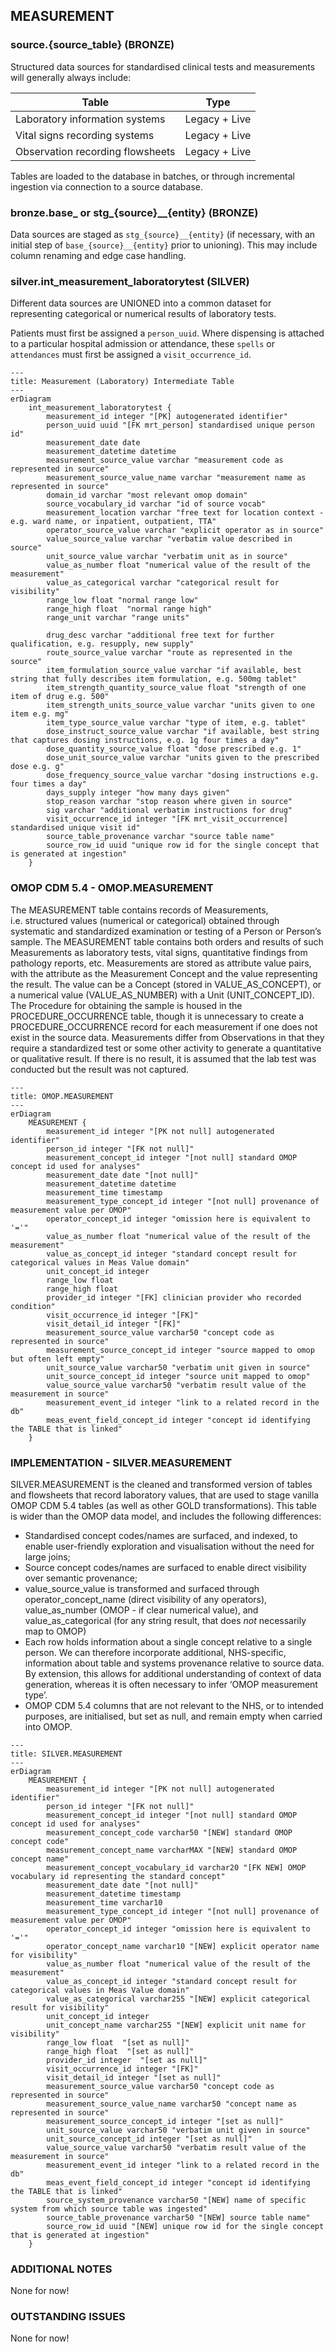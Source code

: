 
## MEASUREMENT

### source.{source_table} (BRONZE)

Structured data sources for standardised clinical tests and measurements will generally always include:

| Table                                  | Type            |
|----------------------------------------|-----------------|
| Laboratory information systems              | Legacy + Live          |
| Vital signs recording systems | Legacy + Live          |
| Observation recording flowsheets | Legacy + Live          |

Tables are loaded to the database in batches, or through incremental ingestion via connection to a source database.

### bronze.base_ or stg_{source}__{entity} (BRONZE)

Data sources are staged as `stg_{source}__{entity}` (if necessary, with an initial step of `base_{source}__{entity}` prior to unioning). This may include column renaming and edge case handling.

### silver.int_measurement_laboratorytest (SILVER)

Different data sources are UNIONED into a common dataset for representing categorical or numerical results of laboratory tests.

Patients must first be assigned a `person_uuid`. Where dispensing is attached to a particular hospital admission or attendance, these `spells` or `attendances` must first be assigned a `visit_occurrence_id`.

```mermaid
---
title: Measurement (Laboratory) Intermediate Table
---
erDiagram
    int_measurement_laboratorytest {
        measurement_id integer "[PK] autogenerated identifier"
        person_uuid uuid "[FK mrt_person] standardised unique person id"
        measurement_date date
        measurement_datetime datetime    
        measurement_source_value varchar "measurement code as represented in source"
        measurement_source_value_name varchar "measurement name as represented in source"
        domain_id varchar "most relevant omop domain"
        source_vocabulary_id varchar "id of source vocab"
        measurement_location varchar "free text for location context - e.g. ward name, or inpatient, outpatient, TTA"
        operator_source_value varchar "explicit operator as in source"
        value_source_value varchar "verbatim value described in source"
        unit_source_value varchar "verbatim unit as in source"               
        value_as_number float "numerical value of the result of the measurement"
        value_as_categorical varchar "categorical result for visibility"        
        range_low float "normal range low"
        range_high float  "normal range high"
        range_unit varchar "range units"

        drug_desc varchar "additional free text for further qualification, e.g. resupply, new supply"
        route_source_value varchar "route as represented in the source"
        item_formulation_source_value varchar "if available, best string that fully describes item formulation, e.g. 500mg tablet"
        item_strength_quantity_source_value float "strength of one item of drug e.g. 500"
        item_strength_units_source_value varchar "units given to one item e.g. mg"        
        item_type_source_value varchar "type of item, e.g. tablet"
        dose_instruct_source_value varchar "if available, best string that captures dosing instructions, e.g. 1g four times a day"
        dose_quantity_source_value float "dose prescribed e.g. 1"
        dose_unit_source_value varchar "units given to the prescribed dose e.g. g"
        dose_frequency_source_value varchar "dosing instructions e.g. four times a day"
        days_supply integer "how many days given"
        stop_reason varchar "stop reason where given in source"
        sig varchar "additional verbatim instructions for drug"
        visit_occurrence_id integer "[FK mrt_visit_occurrence] standardised unique visit id"
        source_table_provenance varchar "source table name"
        source_row_id uuid "unique row id for the single concept that is generated at ingestion"
    }
```



### OMOP CDM 5.4 - OMOP.MEASUREMENT
The MEASUREMENT table contains records of Measurements, i.e. structured values (numerical or categorical) obtained through systematic and standardized examination or testing of a Person or Person's sample. The MEASUREMENT table contains both orders and results of such Measurements as laboratory tests, vital signs, quantitative findings from pathology reports, etc. Measurements are stored as attribute value pairs, with the attribute as the Measurement Concept and the value representing the result. The value can be a Concept (stored in VALUE_AS_CONCEPT), or a numerical value (VALUE_AS_NUMBER) with a Unit (UNIT_CONCEPT_ID). The Procedure for obtaining the sample is housed in the PROCEDURE_OCCURRENCE table, though it is unnecessary to create a PROCEDURE_OCCURRENCE record for each measurement if one does not exist in the source data. Measurements differ from Observations in that they require a standardized test or some other activity to generate a quantitative or qualitative result. If there is no result, it is assumed that the lab test was conducted but the result was not captured.
```mermaid
---
title: OMOP.MEASUREMENT
---
erDiagram
    MEASUREMENT {
        measurement_id integer "[PK not null] autogenerated identifier"
        person_id integer "[FK not null]"
        measurement_concept_id integer "[not null] standard OMOP concept id used for analyses"
        measurement_date date "[not null]"
        measurement_datetime datetime
        measurement_time timestamp
        measurement_type_concept_id integer "[not null] provenance of measurement value per OMOP"
        operator_concept_id integer "omission here is equivalent to '='"         
        value_as_number float "numerical value of the result of the measurement"
        value_as_concept_id integer "standard concept result for categorical values in Meas Value domain"
        unit_concept_id integer
        range_low float
        range_high float
        provider_id integer "[FK] clinician provider who recorded condition"
        visit_occurrence_id integer "[FK]"
        visit_detail_id integer "[FK]"
        measurement_source_value varchar50 "concept code as represented in source"
        measurement_source_concept_id integer "source mapped to omop but often left empty"
        unit_source_value varchar50 "verbatim unit given in source"
        unit_source_concept_id integer "source unit mapped to omop"
        value_source_value varchar50 "verbatim result value of the measurement in source"
        measurement_event_id integer "link to a related record in the db"
        meas_event_field_concept_id integer "concept id identifying the TABLE that is linked"
    }
```

### IMPLEMENTATION - SILVER.MEASUREMENT

SILVER.MEASUREMENT is the cleaned and transformed version of tables and flowsheets that record laboratory values, that are used to stage vanilla OMOP CDM 5.4 tables (as well as other GOLD transformations). This table is wider than the OMOP data model, and includes the following differences:

- Standardised concept codes/names are surfaced, and indexed, to enable user-friendly exploration and visualisation without the need for large joins;
- Source concept codes/names are surfaced to enable direct visibility over semantic provenance;
- value_source_value is transformed and surfaced through operator_concept_name (direct visibility of any operators), value_as_number (OMOP - if clear numerical value), and value_as_categorical (for any string result, that does _not_ necessarily map to OMOP)
- Each row holds information about a single concept relative to a single person. We can therefore incorporate additional, NHS-specific, information about table and systems provenance relative to source data. By extension, this allows for additional understanding of context of data generation, whereas it is often necessary to infer 'OMOP measurement type'.
- OMOP CDM 5.4 columns that are not relevant to the NHS, or to intended purposes, are initialised, but set as null, and remain empty when carried into OMOP.

```mermaid
---
title: SILVER.MEASUREMENT
---
erDiagram
    MEASUREMENT {
        measurement_id integer "[PK not null] autogenerated identifier"
        person_id integer "[FK not null]"
        measurement_concept_id integer "[not null] standard OMOP concept id used for analyses"
        measurement_concept_code varchar50 "[NEW] standard OMOP concept code"
        measurement_concept_name varcharMAX "[NEW] standard OMOP concept name"
        measurement_concept_vocabulary_id varchar20 "[FK NEW] OMOP vocabulary id representing the standard concept"              
        measurement_date date "[not null]"
        measurement_datetime timestamp
        measurement_time varchar10
        measurement_type_concept_id integer "[not null] provenance of measurement value per OMOP"
        operator_concept_id integer "omission here is equivalent to '='"
        operator_concept_name varchar10 "[NEW] explicit operator name for visibility"         
        value_as_number float "numerical value of the result of the measurement"
        value_as_concept_id integer "standard concept result for categorical values in Meas Value domain"
        value_as_categorical varchar255 "[NEW] explicit categorical result for visibility"        
        unit_concept_id integer
        unit_concept_name varchar255 "[NEW] explicit unit name for visibility"
        range_low float  "[set as null]"
        range_high float  "[set as null]"
        provider_id integer  "[set as null]"
        visit_occurrence_id integer "[FK]"
        visit_detail_id integer "[set as null]"
        measurement_source_value varchar50 "concept code as represented in source"
        measurement_source_value_name varchar50 "concept name as represented in source"        
        measurement_source_concept_id integer "[set as null]"
        unit_source_value varchar50 "verbatim unit given in source"
        unit_source_concept_id integer "[set as null]"
        value_source_value varchar50 "verbatim result value of the measurement in source"
        measurement_event_id integer "link to a related record in the db"
        meas_event_field_concept_id integer "concept id identifying the TABLE that is linked"
        source_system_provenance varchar50 "[NEW] name of specific system from which source table was ingested"
        source_table_provenance varchar50 "[NEW] source table name"
        source_row_id uuid "[NEW] unique row id for the single concept that is generated at ingestion"          
    }
```


### ADDITIONAL NOTES

None for now!

### OUTSTANDING ISSUES

None for now!
